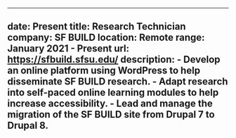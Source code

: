 ---
date: Present
title: Research Technician
company: SF BUILD
location: Remote
range: January 2021 - Present
url: https://sfbuild.sfsu.edu/
description:
    - Develop an online platform using WordPress to help disseminate SF BUILD research.
    - Adapt research into self-paced online learning modules to help increase accessibility.
    - Lead and manage the migration of the SF BUILD site from Drupal 7 to Drupal 8.
 ---
